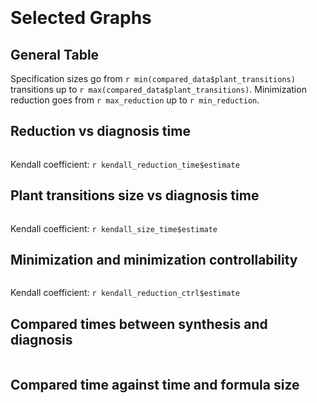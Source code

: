 ```yaml
---
title: "Behavior Minimization tables"
author: "Mariano Cerrutti"
output:
  html_document:
    df_print: paged
  pdf_document: default
---
```


```r
knitr::opts_chunk$set(echo = FALSE,
                      results= "asis")
#install.packages("dplyr")
#install.packages("magrittr")
#install.packages("ggplot2")
#install.packages("jsonlite")
#install.packages("plot3D")
library(dplyr)
library(magrittr)
library(ggplot2)
library(jsonlite)
library(gridExtra)
library(grid)
library(lattice)
library(knitr)
library(scales)
library(plot3D)
library(stringr)
suppressMessages(library(dplyr))
suppressMessages(library(ggplot2))
#creating general data frame
#file_dir <- '/home/mariano/code'
file_dir <- '/home/mariano/git_repo/henos'
experimental_composite <- read.csv(file=paste(file_dir, '/henos-automata/doc/experimental_setting/tmp_results/unrealizable_data_composite.csv',sep=''))
experimental_composite$name  <- str_replace_all(experimental_composite$name, "Scheduler", "Arbiter")
experimental_composite$name  <- str_replace_all(experimental_composite$name, "\\.\\(missing\\.assumption\\)", "\\.(missing\\.liveness)")
experimental_composite$name  <- str_replace_all(experimental_composite$name, "\\.missing\\.assumption", "\\.(missing\\.liveness)")
experimental_composite$name  <- str_replace_all(experimental_composite$name, "\\.removed\\.safety", "\\.(removed\\.safety)")
experimental_composite$name  <- str_replace_all(experimental_composite$name, "\\.", " ")
experimental_composite$liveness_count <- experimental_composite$assumptions_count + experimental_composite$guarantees_count
experimental_composite <- subset(experimental_composite, select = -c(realizable, ltl_model_build_time, model_build_time, composition_time,synthesis_time,alphabet_size,assumptions_count,guarantees_count,plant_states,plant_transitions,plant_controllable_transitions,plant_controllable_options,search_method))
#creating realizable data frame
realizable_data <- read.csv(file=paste(file_dir, '/henos-automata/doc/experimental_setting/tmp_results/realizable_data_composite.csv',sep=''))
realizable_data$name  <- str_replace_all(realizable_data$name, "\\.", " ")
experimental_composite$name  <- str_to_title(experimental_composite$name)
realizable_data$name  <- str_to_title(realizable_data$name)
realizable_data$name  <- str_replace_all(realizable_data$name, " Realizable", "")
realizable_data <- subset(realizable_data, select = -c(diagnosis_time,minimization_states,minimization_transitions,minimization_controllable_transitions,minimization_controllable_options,search_method,diagnosis_steps,realizable))
#merging data frames (realizable + liveness + safety)
realizable_data$liveness_count <- realizable_data$assumptions_count + realizable_data$guarantees_count
missing_assumptions <- subset(experimental_composite, grepl("Missing Liveness", name, fixed=TRUE))
missing_assumptions$name <- str_replace_all(missing_assumptions$name, " \\(Missing Liveness\\)", "")
missing_assumptions$diagnosis_time_liveness <- missing_assumptions$diagnosis_time
missing_assumptions$minimization_states_liveness <- missing_assumptions$minimization_states
missing_assumptions$minimization_transitions_liveness <- missing_assumptions$minimization_transitions
missing_assumptions$minimization_controllable_transitions_liveness <- missing_assumptions$minimization_controllable_transitions
missing_assumptions$minimization_controllable_options_liveness <- missing_assumptions$minimization_controllable_options
missing_assumptions$diagnosis_steps_liveness <- missing_assumptions$diagnosis_steps
missing_assumptions$liveness_count_liveness <- missing_assumptions$liveness_count
missing_assumptions <- subset(missing_assumptions, select = -c(diagnosis_time, minimization_states, minimization_transitions, minimization_controllable_transitions, minimization_controllable_options, diagnosis_steps, liveness_count))

removed_safety <- subset(experimental_composite, grepl("Removed Safety", name, fixed=TRUE))
removed_safety$name <- str_replace_all(removed_safety$name, " \\(Removed Safety\\)", "")
removed_safety$name <- str_replace_all(removed_safety$name, " \\(Missing Liveness\\)", "")
removed_safety$diagnosis_time_safety <- removed_safety$diagnosis_time
removed_safety$minimization_states_safety <- removed_safety$minimization_states
removed_safety$minimization_transitions_safety <- removed_safety$minimization_transitions
removed_safety$minimization_controllable_transitions_safety <- removed_safety$minimization_controllable_transitions
removed_safety$minimization_controllable_options_safety <- removed_safety$minimization_controllable_options
removed_safety$diagnosis_steps_safety <- removed_safety$diagnosis_steps
removed_safety$liveness_count_safety <- removed_safety$liveness_count
removed_safety <- subset(removed_safety, select = -c(diagnosis_time, minimization_states, minimization_transitions, minimization_controllable_transitions, minimization_controllable_options, diagnosis_steps,liveness_count))

compared_data <- merge(realizable_data, removed_safety, by.x ="name", by.y ="name", sort = FALSE)
compared_data <- merge(compared_data, missing_assumptions, by.x ="name", by.y ="name", sort = FALSE)

#compute general values
max_liveness_reduction <- max(compared_data$minimization_transitions_liveness / compared_data$plant_transitions)
max_safety_reduction <- max(compared_data$minimization_transitions_safety / compared_data$plant_transitions)
max_reduction <- max(c(max_liveness_reduction, max_safety_reduction))

min_liveness_reduction <- min(compared_data$minimization_transitions_liveness / compared_data$plant_transitions)
min_safety_reduction <- min(compared_data$minimization_transitions_safety / compared_data$plant_transitions)
min_reduction <- min(c(min_liveness_reduction, min_safety_reduction))

```
<style type="text/css">
.twoC {width: 100%}
.clearer {clear: both}
.twoC .table {max-width: 50%; float: right}
.twoC img {max-width: 50%; float: left}
table {
  margin: auto;
  border-top: 1px solid #666;
  border-bottom: 1px solid #666;
}
table thead th { border-bottom: 1px solid #ddd; }
th, td { padding: 5px; }
thead, tfoot, tr:nth-child(even) { background: #eee; }
pre{display:none;}
</style>

# Selected Graphs

## General Table

Specification sizes go from `r min(compared_data$plant_transitions)` transitions up to `r max(compared_data$plant_transitions)`.
Minimization reduction goes from `r max_reduction` up to `r min_reduction`.

## Reduction vs diagnosis time
```r
#sive vs diagnosis time
general_data <- read.csv(file=paste(file_dir, '/henos-automata/doc/experimental_setting/tmp_results/unrealizable_data_composite.csv',sep=''))
c_coeff = general_data$minimization_controllable_transitions / general_data$plant_transitions	
m_coeff = general_data$minimization_transitions / general_data$plant_transitions	
kendall_reduction_time<-cor.test(general_data$diagnosis_time,1/m_coeff, method="kendall")
current_tau<- round(as.numeric(kendall_size_time$estimate[1]),5)
ggplot(general_data, aes(x=diagnosis_time, y=m_coeff)) +
	labs(title="Reduction vs diagnosis time") +
  xlab(bquote('Diagnosis time (s)' ( tau == .(current_tau) ))) + 
  ylab("Reduction") +  
	scale_y_log10() +
	scale_x_log10() +	
	geom_point(color='red') +	
	geom_smooth(method='lm')



```

Kendall coefficient: `r kendall_reduction_time$estimate`

## Plant transitions size vs diagnosis time
```r
#sive vs diagnosis time
kendall_size_time<-cor.test(general_data$diagnosis_time,general_data$plant_transitions, method="kendall")
current_tau<- round(as.numeric(kendall_size_time$estimate[1]),5)
ggplot(general_data, aes(x=diagnosis_time, y=plant_transitions)) +
	labs(title="Size vs diagnosis time") +
	xlab(bquote('Diagnosis time (s)' ( tau == .(current_tau) ))) +  
  ylab(expression(paste("|",Delta["E"],"|"))) +
	scale_y_log10() +
	scale_x_log10() +	
	geom_point(color='red') +	
	geom_smooth(method='lm')

```

Kendall coefficient: `r kendall_size_time$estimate`

## Minimization and minimization controllability
```r
#plant controllability vs minimization amount
no_robot_c_coeff = general_data$minimization_controllable_options / general_data$plant_states
no_robot_m_coeff = general_data$minimization_transitions / general_data$plant_transitions	
kendall_reduction_ctrl<-cor.test(no_robot_c_coeff,no_robot_m_coeff, method="kendall")
current_tau<- round(as.numeric(kendall_reduction_ctrl$estimate[1]),5)
ggplot(general_data, aes(x=no_robot_c_coeff, y=no_robot_m_coeff)) +
	labs(title='Minimization controllability vs minimization amount ') +
	xlab(bquote('Minimization controllability' ( tau == .(current_tau) ))) +
	ylab("Reduction") +
	scale_y_log10() +
	scale_x_log10() +	
	geom_point(color='red') +
	geom_smooth(method='lm')	



```

Kendall coefficient: `r kendall_reduction_ctrl$estimate`

## Compared times between synthesis and diagnosis

```r
#dividing compared data by case
cases <- c("Genbuf", "Ahb", "Collector", "Lift", "Exploration","Cat","Airport","Bidding","Transfer","Travel")

cases_names <- c("Genbuf", "Ahb", "Collector", "Lift Controller", "Exploration Robot","Cat and Mouse","Airport Tower","Bidding Workflow","Transfer Line","Travel Agency" )
for (i in 1:length(cases)){
  current_data <- subset(compared_data, grepl(cases[i], name))  
  print(ggplot(current_data, aes(x=synthesis_time, y=diagnosis_time_liveness)) +
  	labs(title=paste("Synthesis vs diagnosis time (liveness)", cases_names[i])) +
  	xlab(expression(paste("Synthesis time (s)"))) +
    ylab("Diagnosis time liveness (s)") +
  	scale_y_log10() +
    scale_x_log10() +	
  	geom_point(color='red') +	
  	geom_smooth(method='lm'))
  
  print(ggplot(current_data, aes(x=synthesis_time, y=diagnosis_time_safety)) +
  	labs(title=paste("Synthesis vs diagnosis time (safety)", cases_names[i])) +
  	xlab(expression(paste("Synthesis time (s)"))) +
    ylab("Diagnosis time safety (s)") +
  	scale_y_log10() +
    scale_x_log10() +	
  	geom_point(color='red') +	
  	geom_smooth(method='lm'))
  
}


#kable(times_table, caption = "Times table", col.names=c("Specification","Diagnosis(s)","Liveness fluents", "Plant transitions", "Min. transitions","Minimization pct.(%)","Min. steps"))

```

## Compared time against time and formula size

```r
compared_data_no_zero <- compared_data[compared_data$plant_transitions > 0,]
x <- compared_data_no_zero$liveness_count_liveness
y <- log(compared_data_no_zero$plant_transitions)
z <- log(compared_data_no_zero$diagnosis_time_liveness)
# Compute the linear regression 
fit <- lm(z ~ x + y)
# create a grid from the x and y values (min to max) and predict values for every point
# this will become the regression plane
grid.lines = 20
x.pred <- seq(min(x), max(x), length.out = grid.lines)
y.pred <- seq(min(y), max(y), length.out = grid.lines)
xy <- expand.grid( x = x.pred, y = y.pred)
z.pred <- matrix(predict(fit, newdata = xy), 
                 nrow = grid.lines, ncol = grid.lines)
# create the fitted points for droplines to the surface
fitpoints <- predict(fit)
# scatter plot with regression plane
scatter3D(x, y, z, pch = 19, cex = 1,colvar = NULL, col="red", theta = -70, phi = 0, bty="b",
          xlab = "|A|+|G|", ylab = "log|Delta|", zlab = "log(Diagnosis (s))", surf = list(x = x.pred, y = y.pred, z = z.pred,  
                      facets = FALSE, fit = fitpoints, col=ramp.col (col = c("dodgerblue3","seagreen2"), n = 300, alpha=0.5), border="blue"), main = "Diagnosis time vs size and formula size(liveness)")

scatter3D(x, y, z, pch = 19, cex = 1,colvar = NULL, col="red", theta = 70, phi = 0, bty="b",
          xlab = "|A|+|G|", ylab = "log|Delta|", zlab = "log(Diagnosis) (s)", surf = list(x = x.pred, y = y.pred, z = z.pred,  
                      facets = FALSE, fit = fitpoints, col=ramp.col (col = c("dodgerblue3","seagreen2"), n = 300, alpha=0.5), border="blue"), main = "Diagnosis time vs size and formula size(liveness, rotated)")

x <- compared_data_no_zero$liveness_count_safety
y <- log(compared_data_no_zero$plant_transitions)
z <- log(compared_data_no_zero$diagnosis_time_safety)
# Compute the linear regression 
fit <- lm(z ~ x + y)
# create a grid from the x and y values (min to max) and predict values for every point
# this will become the regression plane
grid.lines = 20
x.pred <- seq(min(x), max(x), length.out = grid.lines)
y.pred <- seq(min(y), max(y), length.out = grid.lines)
xy <- expand.grid( x = x.pred, y = y.pred)
z.pred <- matrix(predict(fit, newdata = xy), 
                 nrow = grid.lines, ncol = grid.lines)
# create the fitted points for droplines to the surface
fitpoints <- predict(fit)
# scatter plot with regression plane
scatter3D(x, y, z, pch = 19, cex = 1,colvar = NULL, col="red", theta = -70, phi = 0, bty="b",
          xlab = "|A|+|G|", ylab = "log|Delta|", zlab = "log(Diagnosis (s))", surf = list(x = x.pred, y = y.pred, z = z.pred,  
                      facets = FALSE, fit = fitpoints, col=ramp.col (col = c("dodgerblue3","seagreen2"), n = 300, alpha=0.5), border="blue"), main = "Diagnosis time vs size and formula size(safety)")

scatter3D(x, y, z, pch = 19, cex = 1,colvar = NULL, col="red", theta = 70, phi = 0, bty="b",
          xlab = "|A|+|G|", ylab = "log|Delta|", zlab = "log(Diagnosis) (s)", surf = list(x = x.pred, y = y.pred, z = z.pred,  
                      facets = FALSE, fit = fitpoints, col=ramp.col (col = c("dodgerblue3","seagreen2"), n = 300, alpha=0.5), border="blue"), main = "Diagnosis time vs size and formula size(safety)")

```
</div>
<div class="clearer"></div>
